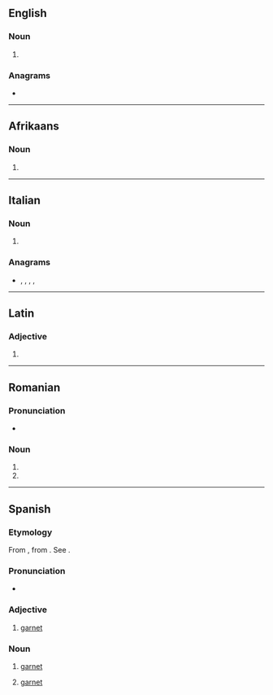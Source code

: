 {{also|Granate}}
==English==

===Noun===
{{en-noun}}

# {{archaic form of|en|garnet}}

{{Webster 1913}}

===Anagrams===
* {{anagrams|en|a=aaegnrt|tanager|tangare}}

----

==Afrikaans==

===Noun===
{{head|af|noun plural form}}

# {{plural of|af|granaat}}

----

==Italian==

===Noun===
{{head|it|noun plural form|g=f}}

# {{plural of|it|granata}}

===Anagrams===
* {{l|it|anterga}}, {{l|it|argenta}}, {{l|it|garante}}, {{l|it|regnata}}, {{l|it|tangerà}}

----

==Latin==

===Adjective===
{{la-adj-form|grānāte}}

# {{inflection of|la|grānātus||voc|m|s}}

----

==Romanian==

===Pronunciation===
* {{IPA|ro|[ɡraˈnate]}}

===Noun===
{{head|ro|noun form|g=f}}

# {{noun form of|ro|granată||indef|pl}}
# {{noun form of|ro|granată||indef|gen//dat|s}}

----

==Spanish==
{{wikipedia|lang=es|Granate (mineral)}}

===Etymology===
From {{bor|es|oc|granat}}, from {{der|es|ML.|grānātus}}. See {{cog|en|garnet}}.

===Pronunciation===
* {{hyphenation|es|gra|na|te}}
{{es-IPA}}

===Adjective===
{{es-adj-old}}

# [[garnet]]

===Noun===
{{es-noun|m}}

# {{lb|es|mineral}} [[garnet]]
# [[garnet]] {{gloss|color}}

{{C|es|Birthstones|Gems|Reds}}